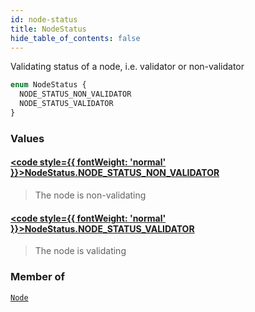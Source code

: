 ```yaml
---
id: node-status
title: NodeStatus
hide_table_of_contents: false
---
```








Validating status of a node, i.e. validator or non-validator

```graphql
enum NodeStatus {
  NODE_STATUS_NON_VALIDATOR
  NODE_STATUS_VALIDATOR
}
```


### Values

#### [<code style={{ fontWeight: 'normal' }}>NodeStatus.<b>NODE_STATUS_NON_VALIDATOR</b></code>](#) 
> The node is non-validating
> 

#### [<code style={{ fontWeight: 'normal' }}>NodeStatus.<b>NODE_STATUS_VALIDATOR</b></code>](#) 
> The node is validating
> 



### Member of

[`Node`](/docs/testnet/graphql/objects/node)  <Badge class="secondary" text="object"/>



